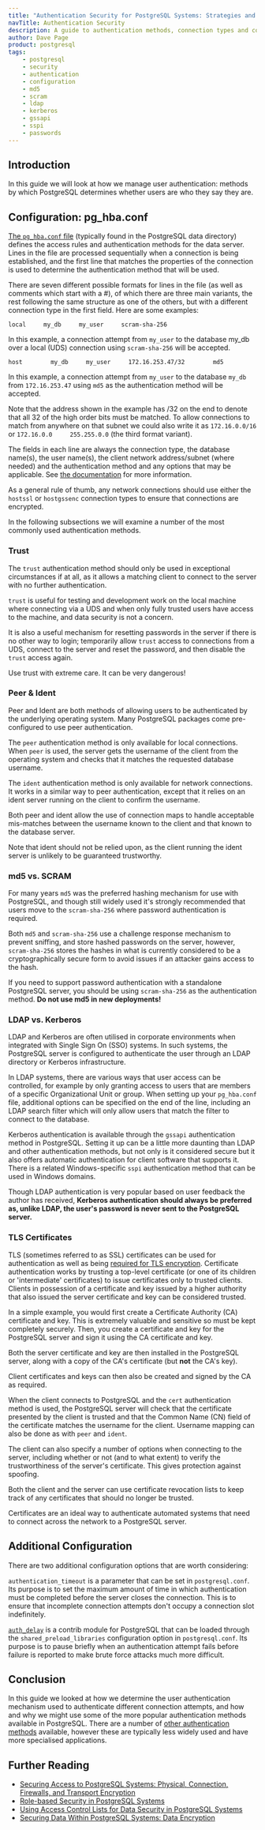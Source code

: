 ```yaml
---
title: "Authentication Security for PostgreSQL Systems: Strategies and Configuration"
navTitle: Authentication Security
description: A guide to authentication methods, connection types and configuration options for securing PostgreSQL systems
author: Dave Page
product: postgresql
tags:
    - postgresql
    - security
    - authentication
    - configuration
    - md5
    - scram
    - ldap
    - kerberos
    - gssapi
    - sspi
    - passwords
---
```


## Introduction

In this guide we will look at how we manage user authentication: methods by which PostgreSQL determines whether users are who they say they are.

## Configuration: pg_hba.conf

[The `pg_hba.conf` file](https://www.postgresql.org/docs/current/auth-pg-hba-conf.html) (typically found in the PostgreSQL data directory) defines the access rules and authentication methods for the data server. Lines in the file are processed sequentially when a connection is being established, and the first line that matches the properties of the connection is used to determine the authentication method that will be used.

There are seven different possible formats for lines in the file (as well as comments which start with a #), of which there are three main variants, the rest following the same structure as one of the others, but with a different connection type in the first field. Here are some examples:

```
local     my_db     my_user     scram-sha-256
```

In this example, a connection attempt from `my_user` to the database my_db over a local (UDS) connection using `scram-sha-256` will be accepted.

```
host        my_db     my_user     172.16.253.47/32        md5
```

In this example, a connection attempt from `my_user` to the database `my_db` from `172.16.253.47` using `md5` as the authentication method will be accepted.

Note that the address shown in the example has /32 on the end to denote that all 32 of the high order bits must be matched. To allow connections to match from anywhere on that subnet we could also write it as `172.16.0.0/16` or `172.16.0.0     255.255.0.0` (the third format variant).

The fields in each line are always the connection type, the database name(s), the user name(s), the client network address/subnet (where needed) and the authentication method and any options that may be applicable. See [the documentation](https://www.postgresql.org/docs/current/auth-pg-hba-conf.html) for more information.

As a general rule of thumb, any network connections should use either the `hostssl` or `hostgssenc` connection types to ensure that connections are encrypted.

In the following subsections we will examine a number of the most commonly used authentication methods. 

### Trust

The `trust` authentication method should only be used in exceptional circumstances if at all, as it allows a matching client to connect to the server with no further authentication.

`trust` is useful for testing and development work on the local machine where connecting via a UDS and when only fully trusted users have access to the machine, and data security is not a concern.

It is also a useful mechanism for resetting passwords in the server if there is no other way to login; temporarily allow `trust` access to connections from a UDS, connect to the server and reset the password, and then disable the `trust` access again.

<Attention>Use trust with extreme care. It can be very dangerous!</Attention>

### Peer & Ident

Peer and Ident are both methods of allowing users to be authenticated by the underlying operating system. Many PostgreSQL packages come pre-configured to use peer authentication.

The `peer` authentication method is only available for local connections. When `peer` is used, the server gets the username of the client from the operating system and checks that it matches the requested database username.

The `ident` authentication method is only available for network connections. It works in a similar way to peer authentication, except that it relies on an ident server running on the client to confirm the username. 

Both peer and ident allow the use of connection maps to handle acceptable mis-matches between the username known to the client and that known to the database server.

<Attention>Note that ident should not be relied upon, as the client running the ident server is unlikely to be guaranteed trustworthy.</Attention>

### md5 vs. SCRAM

For many years `md5` was the preferred hashing mechanism for use with PostgreSQL, and though still widely used it's strongly recommended that users move to the `scram-sha-256` where password authentication is required.

Both `md5` and `scram-sha-256` use a challenge response mechanism to prevent sniffing, and store hashed passwords on the server, however, `scram-sha-256` stores the hashes in what is currently considered to be a cryptographically secure form to avoid issues if an attacker gains access to the hash.

If you need to support password authentication with a standalone PostgreSQL server, you should be using `scram-sha-256` as the authentication method. **Do not use md5 in new deployments!**

### LDAP vs. Kerberos

LDAP and Kerberos are often utilised in corporate environments when integrated with Single Sign On (SSO) systems. In such systems, the PostgreSQL server is configured to authenticate the user through an LDAP directory or Kerberos infrastructure. 

In LDAP systems, there are various ways that user access can be controlled, for example by only granting access to users that are members of a specific Organizational Unit or group. When setting up your `pg_hba.conf` file, additional options can be specified on the end of the line, including an LDAP search filter which will only allow users that match the filter to connect to the database.

Kerberos authentication is available through the `gssapi` authentication method in PostgreSQL. Setting it up can be a little more daunting than LDAP and other authentication methods, but not only is it considered secure but it also offers automatic authentication for client software that supports it. There is a related Windows-specific `sspi` authentication method that can be used in Windows domains.

Though LDAP authentication is very popular based on user feedback the author has received, **Kerberos authentication should always be preferred as, unlike LDAP, the user's password is never sent to the PostgreSQL server.**

### TLS Certificates

TLS (sometimes referred to as SSL) certificates can be used for authentication as well as being [required for TLS encryption](securing-access-to-postgres). Certificate authentication works by trusting a top-level certificate (or one of its children or 'intermediate' certificates) to issue certificates only to trusted clients. Clients in possession of a certificate and key issued by a higher authority that also issued the server certificate and key can be considered trusted.

In a simple example, you would first create a Certificate Authority (CA) certificate and key. This is extremely valuable and sensitive so must be kept completely securely. Then, you create a certificate and key for the PostgreSQL server and sign it using the CA certificate and key.

Both the server certificate and key are then installed in the PostgreSQL server, along with a copy of the CA's certificate (but **not** the CA's key).

Client certificates and keys can then also be created and signed by the CA as required.

When the client connects to PostgreSQL and the `cert` authentication method is used, the PostgreSQL server will check that the certificate presented by the client is trusted and that the Common Name (CN) field of the certificate matches the username for the client. Username mapping can also be done as with `peer` and `ident`.

The client can also specify a number of options when connecting to the server, including whether or not (and to what extent) to verify the trustworthiness of the server's certificate. This gives protection against spoofing.

Both the client and the server can use certificate revocation lists to keep track of any certificates that should no longer be trusted.

Certificates are an ideal way to authenticate automated systems that need to connect across the network to a PostgreSQL server.

## Additional Configuration

There are two additional configuration options that are worth considering:

`authentication_timeout` is a parameter that can be set in `postgresql.conf`. Its purpose is to set the maximum amount of time in which authentication must be completed before the server closes the connection. This is to ensure that incomplete connection attempts don't occupy a connection slot indefinitely.

[`auth_delay`](https://www.postgresql.org/docs/current/auth-delay.html) is a contrib module for PostgreSQL that can be loaded through the `shared_preload_libraries` configuration option in `postgresql.conf`. Its purpose is to pause briefly when an authentication attempt fails before failure is reported to make brute force attacks much more difficult.

## Conclusion

In this guide we looked at how we determine the user authentication mechanism used to authenticate different connection attempts, and how and why we might use some of the more popular authentication methods available in PostgreSQL. There are a number of [other authentication methods](https://www.postgresql.org/docs/12/client-authentication.html) available, however these are typically less widely used and have more specialised applications.

## Further Reading

- [Securing Access to PostgreSQL Systems: Physical, Connection, Firewalls, and Transport Encryption](securing-access-to-postgres)
- [Role-based Security in PostgreSQL Systems](securing-roles-in-postgres)
- [Using Access Control Lists for Data Security in PostgreSQL Systems](access-control-lists-in-postgres)
- [Securing Data Within PostgreSQL Systems: Data Encryption](encryption-within-postgres)

